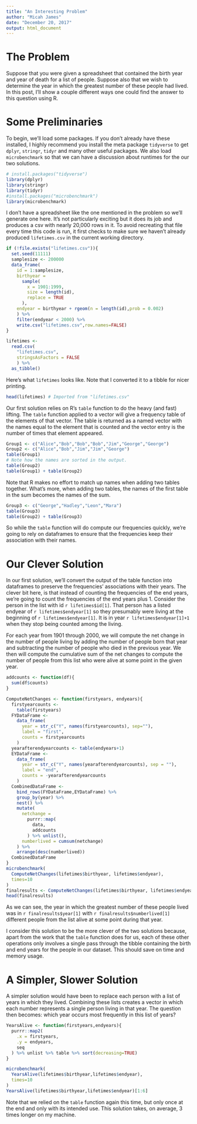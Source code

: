 ```yaml
---
title: "An Interesting Problem"
author: "Micah James"
date: "December 20, 2017"
output: html_document
---
```


# The Problem

Suppose that you were given a spreadsheet that contained the birth year and year
of death for a list of people. Suppose also that we wish to determine the year
in which the greatest number of these people had lived. In this post, I'll show a couple different ways one could find the answer to this question using R.

# Some Preliminaries

To begin, we'll load some packages. If you don't already have these installed, I
highly recommend you install the meta package `tidyverse` to get `dplyr`,
`stringr`, `tidyr` and many other useful packages. We also load `microbenchmark` so that we can have a discussion about runtimes for the our two solutions.

```r
# install.packages("tidyverse")
library(dplyr)
library(stringr)
library(tidyr)
#install.packages("microbenchmark")
library(microbenchmark)
```

I don't have a spreadsheet like the one mentioned in the problem so we'll
generate one here. It's not particularly exciting but it does its job and
produces a csv with nearly 20,000 rows in it. To avoid recreating that file
every time this code is run, it first checks to make sure we haven't already
produced `lifetimes.csv` in the current working directory.

```r
if (!file.exists("lifetimes.csv")){
  set.seed(11111)
  samplesize <- 200000
  data_frame(
    id = 1:samplesize,
    birthyear = 
      sample(
        x = 1901:1999,
        size = length(id),
        replace = TRUE
      ),
    endyear = birthyear + rgeom(n = length(id),prob = 0.002)
    ) %>% 
    filter(endyear < 2000) %>% 
    write.csv("lifetimes.csv",row.names=FALSE)
}
```

```r
lifetimes <- 
  read.csv(
    "lifetimes.csv",
    stringsAsFactors = FALSE
    ) %>% 
  as_tibble()
```

Here's what `lifetimes` looks like. Note that I converted it to a tibble for
nicer printing.

```r
head(lifetimes) # Imported from "lifetimes.csv"
```

Our first solution relies on R's `table` function to do the heavy (and fast)
lifting. The `table` function applied to a vector will give a frequency table of
the elements of that vector. The table is returned as a named vector with the
names equal to the element that is counted and the vector entry is the number of
times that element appeared.

```r
Group1 <- c("Alice","Bob","Bob","Bob","Jim","George","George")
Group2 <- c("Alice","Bob","Jim","Jim","George")
table(Group1)
# Note how the names are sorted in the output.
table(Group2)
table(Group1) + table(Group2)
```
Note that R makes no effort to match up names when adding two tables together.
What's more, when adding two tables, the names of the first table in the sum becomes the names of the sum.
```r
Group3 <- c("George","Hadley","Leon","Mara")
table(Group3)
table(Group2) + table(Group3)
```

So while the `table` function will do compute our frequencies quickly, we're
going to rely on dataframes to ensure that the frequencies keep their
association with their names.

# Our Clever Solution

In our first solution, we'll convert the output of the table function into
dataframes to preserve the frequencies' associations with their years. The
clever bit here, is that instead of counting the frequencies of the end years,
we're going to count the frequencies of the end years plus 1. Consider the
person in the list with id `r lifetimes$id[1]`. That person has a listed endyear
of `r lifetimes$endyear[1]` so they presumably were living at the beginning of
`r lifetimes$endyear[1]`. It is in year `r lifetimes$endyear[1]+1` when they
stop being counted among the living.

For each year from 1901 through 2000, we will compute the net change in the
number of people living by adding the number of people born that year and
subtracting the number of people who died in the previous year. We then will
compute the cumulative sum of the net changes to compute the number of people
from this list who were alive at some point in the given year.

```r
addcounts <- function(df){
  sum(df$counts)
}

ComputeNetChanges <- function(firstyears, endyears){
  firstyearcounts <- 
    table(firstyears)
  FYDataFrame <- 
    data_frame(
      year = str_c("Y", names(firstyearcounts), sep=""),
      label = "first",
      counts = firstyearcounts
    )
  yearafterendyearcounts <- table(endyears+1)
  EYDataFrame <- 
    data_frame(
      year = str_c("Y", names(yearafterendyearcounts), sep = ""),
      label = "end",
      counts = -yearafterendyearcounts
    )
  CombinedDataFrame <- 
    bind_rows(FYDataFrame,EYDataFrame) %>% 
    group_by(year) %>%
    nest() %>%
    mutate(
      netchange =
        purrr::map(
          data,
          addcounts
        ) %>% unlist(),
      numberlived = cumsum(netchange)
    ) %>%
    arrange(desc(numberlived))
  CombinedDataFrame
}
microbenchmark(
  ComputeNetChanges(lifetimes$birthyear, lifetimes$endyear),
  times=10
)
finalresults <- ComputeNetChanges(lifetimes$birthyear, lifetimes$endyear)
head(finalresults)
```

As we can see, the year in which the greatest number of these people lived was
in `r finalresults$year[1]` with `r finalresults$numberlived[1]` different
people from the list alive at some point during that year.

I consider this solution to be the more clever of the two solutions because,
apart from the work that the `table` function does for us, each of these other
operations only involves a single pass through the tibble containing the birth
and end years for the people in our dataset. This should save on time and memory
usage.

# A Simpler, Slower Solution

A simpler solution would have been to replace each person with a list of years
in which they lived. Combining these lists creates a vector in which each number
represents a single person living in that year. The question then becomes: which
year occurs most frequently in this list of years?

```r
YearsAlive <- function(firstyears,endyears){
  purrr::map2(
    .x = firstyears,
    .y = endyears,
    seq
  ) %>% unlist %>% table %>% sort(decreasing=TRUE)
}

microbenchmark(
  YearsAlive(lifetimes$birthyear,lifetimes$endyear),
  times=10
)
YearsAlive(lifetimes$birthyear,lifetimes$endyear)[1:6]
```

Note that we relied on the `table` function again this time, but only once at
the end and only with its intended use. This solution takes, on average, 3 times
longer on my machine.
